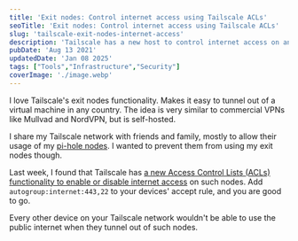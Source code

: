 ```yaml
---
title: 'Exit nodes: Control internet access using Tailscale ACLs'
seoTitle: 'Exit nodes: Control internet access using Tailscale ACLs'
slug: 'tailscale-exit-nodes-internet-access'
description: 'Tailscale has a new host to control internet access on an exit nodes. Add it to your Tailscale ACLs to allow access only for certain devices.'
pubDate: 'Aug 13 2021'
updatedDate: 'Jan 08 2025'
tags: ["Tools","Infrastructure","Security"]
coverImage: './image.webp'
---
```


I love Tailscale's exit nodes functionality. Makes it easy to tunnel out of a virtual machine in any country. The idea is very similar to commercial VPNs like Mullvad and NordVPN, but is self-hosted.


I share my Tailscale network with friends and family, mostly to allow their usage of my [pi-hole nodes](https://www.arun.blog/private-pi-hole-hosting-fly-tailscale). I wanted to prevent them from using my exit nodes though.


Last week, I found that Tailscale has [a new Access Control Lists (ACLs) functionality to enable or disable internet access](https://github.com/tailscale/tailscale/issues/1742#issuecomment-884469202) on such nodes. Add `autogroup:internet:443,22` to your devices' accept rule, and you are good to go.


<R2Image imageKey="assets/tailscale-exit-nodes-internet-access-1181638e-cd98-80a0-a9d0-ee3b36b88c1b.png" alt="A screenshot of a GitHub comment, which describes a new host to control internet access on the exit nodes using Tailscale Access Control Lists." />


Every other device on your Tailscale network wouldn't be able to use the public internet when they tunnel out of such nodes.

